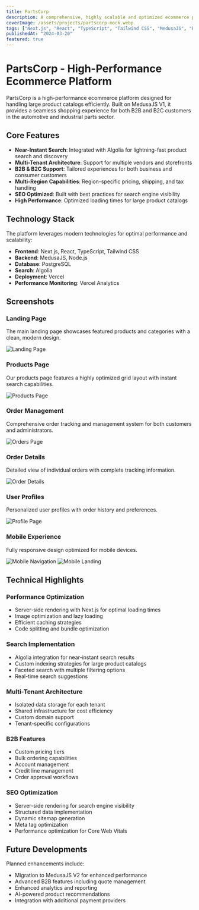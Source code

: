 ```yaml
---
title: PartsCorp
description: A comprehensive, highly scalable and optimized ecommerce platform built with MedusaJS.
coverImage: /assets/projects/partscorp-mock.webp
tags: ["Next.js", "React", "TypeScript", "Tailwind CSS", "MedusaJS", "PostgreSQL", "Algolia", "B2B", "B2C"]
publishedAt: "2024-03-20"
featured: true
---
```


# PartsCorp - High-Performance Ecommerce Platform

PartsCorp is a high-performance ecommerce platform designed for handling large product catalogs efficiently. Built on MedusaJS V1, it provides a seamless shopping experience for both B2B and B2C customers in the automotive and industrial parts sector.

## Core Features

- **Near-Instant Search**: Integrated with Algolia for lightning-fast product search and discovery
- **Multi-Tenant Architecture**: Support for multiple vendors and storefronts
- **B2B & B2C Support**: Tailored experiences for both business and consumer customers
- **Multi-Region Capabilities**: Region-specific pricing, shipping, and tax handling
- **SEO Optimized**: Built with best practices for search engine visibility
- **High Performance**: Optimized loading times for large product catalogs

## Technology Stack

The platform leverages modern technologies for optimal performance and scalability:

- **Frontend**: Next.js, React, TypeScript, Tailwind CSS
- **Backend**: MedusaJS, Node.js
- **Database**: PostgreSQL
- **Search**: Algolia
- **Deployment**: Vercel
- **Performance Monitoring**: Vercel Analytics

## Screenshots

### Landing Page
The main landing page showcases featured products and categories with a clean, modern design.

![Landing Page](/assets/projects/partscorp/landing.png)

### Products Page
Our products page features a highly optimized grid layout with instant search capabilities.

![Products Page](/assets/projects/partscorp/products.png)

### Order Management
Comprehensive order tracking and management system for both customers and administrators.

![Orders Page](/assets/projects/partscorp/orders.png)

### Order Details
Detailed view of individual orders with complete tracking information.

![Order Details](/assets/projects/partscorp/order-details.png)

### User Profiles
Personalized user profiles with order history and preferences.

![Profile Page](/assets/projects/partscorp/profile.png)

### Mobile Experience
Fully responsive design optimized for mobile devices.

![Mobile Navigation](/assets/projects/partscorp/mobile-nav.png)
![Mobile Landing](/assets/projects/partscorp/mobile-landing.png)

## Technical Highlights

### Performance Optimization
- Server-side rendering with Next.js for optimal loading times
- Image optimization and lazy loading
- Efficient caching strategies
- Code splitting and bundle optimization

### Search Implementation
- Algolia integration for near-instant search results
- Custom indexing strategies for large product catalogs
- Faceted search with multiple filtering options
- Real-time search suggestions

### Multi-Tenant Architecture
- Isolated data storage for each tenant
- Shared infrastructure for cost efficiency
- Custom domain support
- Tenant-specific configurations

### B2B Features
- Custom pricing tiers
- Bulk ordering capabilities
- Account management
- Credit line management
- Order approval workflows

### SEO Optimization
- Server-side rendering for search engine visibility
- Structured data implementation
- Dynamic sitemap generation
- Meta tag optimization
- Performance optimization for Core Web Vitals

## Future Developments

Planned enhancements include:

- Migration to MedusaJS V2 for enhanced performance
- Advanced B2B features including quote management
- Enhanced analytics and reporting
- AI-powered product recommendations
- Integration with additional payment providers